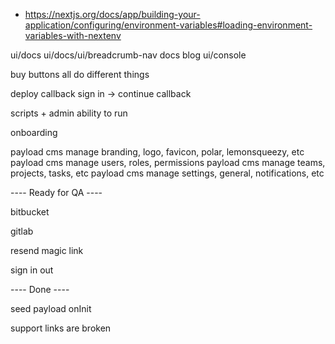 - https://nextjs.org/docs/app/building-your-application/configuring/environment-variables#loading-environment-variables-with-nextenv


ui/docs
ui/docs/ui/breadcrumb-nav
docs
blog
ui/console

buy buttons all do different things

deploy callback sign in -> continue callback

scripts + admin ability to run

onboarding

payload cms manage branding, logo, favicon, polar, lemonsqueezy, etc
payload cms manage users, roles, permissions
payload cms manage teams, projects, tasks, etc
payload cms manage settings, general, notifications, etc


---- Ready for QA ----

bitbucket

gitlab

resend magic link

sign in out

---- Done ----

seed payload onInit

support links are broken
